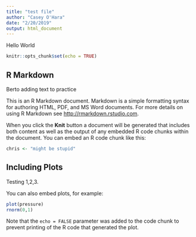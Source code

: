 ```yaml
---
title: "test file"
author: "Casey O'Hara"
date: "2/20/2019"
output: html_document
---
```

Hello World
```r
knitr::opts_chunk$set(echo = TRUE)
```

## R Markdown
Berto adding text to practice

This is an R Markdown document. Markdown is a simple formatting syntax for authoring HTML, PDF, and MS Word documents. For more details on using R Markdown see <http://rmarkdown.rstudio.com>.

When you click the **Knit** button a document will be generated that includes both content as well as the output of any embedded R code chunks within the document. You can embed an R code chunk like this:

```r
chris <- "might be stupid"
```

## Including Plots
Testing 1,2,3. 

You can also embed plots, for example:

```r
plot(pressure)
rnorm(0,1)
```

Note that the `echo = FALSE` parameter was added to the code chunk to prevent printing of the R code that generated the plot.
